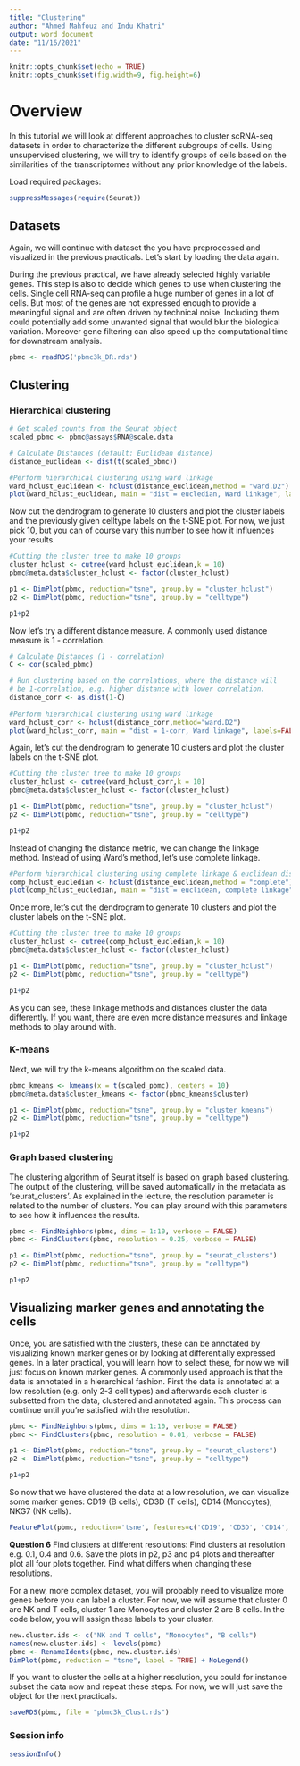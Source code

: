 ```yaml
---
title: "Clustering"
author: "Ahmed Mahfouz and Indu Khatri"
output: word_document
date: "11/16/2021"
---
```


```r
knitr::opts_chunk$set(echo = TRUE)
knitr::opts_chunk$set(fig.width=9, fig.height=6) 
```

# Overview

In this tutorial we will look at different approaches to cluster scRNA-seq datasets in order to characterize the different subgroups of cells. Using unsupervised clustering, we will try to identify groups of cells based on the similarities of the transcriptomes without any prior knowledge of the labels.

Load required packages:

```r
suppressMessages(require(Seurat))
```

## Datasets

Again, we will continue with dataset the you have preprocessed and visualized in the previous practicals. Let's start by loading the data again.

During the previous practical, we have already selected highly variable genes. This step is also to decide which genes to use when clustering the cells. Single cell RNA-seq can profile a huge number of genes in a lot of cells. But most of the genes are not expressed enough to provide a meaningful signal and are often driven by technical noise. Including them could potentially add some unwanted signal that would blur the biological variation. Moreover gene filtering can also speed up the computational time for downstream analysis.


```r
pbmc <- readRDS('pbmc3k_DR.rds')
```

## Clustering

### Hierarchical clustering

```r
# Get scaled counts from the Seurat object
scaled_pbmc <- pbmc@assays$RNA@scale.data

# Calculate Distances (default: Euclidean distance)
distance_euclidean <- dist(t(scaled_pbmc))

#Perform hierarchical clustering using ward linkage
ward_hclust_euclidean <- hclust(distance_euclidean,method = "ward.D2")
plot(ward_hclust_euclidean, main = "dist = eucledian, Ward linkage", labels=FALSE)
```

Now cut the dendrogram to generate 10 clusters and plot the cluster labels and the previously given celltype labels on the t-SNE plot. For now, we just pick 10, but you can of course vary this number to see how it influences your results.

```r
#Cutting the cluster tree to make 10 groups
cluster_hclust <- cutree(ward_hclust_euclidean,k = 10)
pbmc@meta.data$cluster_hclust <- factor(cluster_hclust)

p1 <- DimPlot(pbmc, reduction="tsne", group.by = "cluster_hclust")
p2 <- DimPlot(pbmc, reduction="tsne", group.by = "celltype")

p1+p2
```


Now let's try a different distance measure. A commonly used distance measure is 1 - correlation.

```r
# Calculate Distances (1 - correlation)
C <- cor(scaled_pbmc)

# Run clustering based on the correlations, where the distance will 
# be 1-correlation, e.g. higher distance with lower correlation.
distance_corr <- as.dist(1-C) 
    
#Perform hierarchical clustering using ward linkage
ward_hclust_corr <- hclust(distance_corr,method="ward.D2")
plot(ward_hclust_corr, main = "dist = 1-corr, Ward linkage", labels=FALSE)
```

Again, let's cut the dendrogram to generate 10 clusters and plot the cluster labels on the t-SNE plot.

```r
#Cutting the cluster tree to make 10 groups
cluster_hclust <- cutree(ward_hclust_corr,k = 10)
pbmc@meta.data$cluster_hclust <- factor(cluster_hclust)

p1 <- DimPlot(pbmc, reduction="tsne", group.by = "cluster_hclust")
p2 <- DimPlot(pbmc, reduction="tsne", group.by = "celltype")

p1+p2
```

Instead of changing the distance metric, we can change the linkage method. Instead of using Ward's method, let's use complete linkage.

```r

#Perform hierarchical clustering using complete linkage & euclidean distance
comp_hclust_eucledian <- hclust(distance_euclidean,method = "complete")
plot(comp_hclust_eucledian, main = "dist = euclidean, complete linkage", labels=FALSE)
```

Once more, let's cut the dendrogram to generate 10 clusters and plot the cluster labels on the t-SNE plot.

```r
#Cutting the cluster tree to make 10 groups
cluster_hclust <- cutree(comp_hclust_eucledian,k = 10)
pbmc@meta.data$cluster_hclust <- factor(cluster_hclust)

p1 <- DimPlot(pbmc, reduction="tsne", group.by = "cluster_hclust")
p2 <- DimPlot(pbmc, reduction="tsne", group.by = "celltype")

p1+p2
```
As you can see, these linkage methods and distances cluster the data differently. If you want, there are even more distance measures and linkage methods to play around with. 


### K-means
Next, we will try the k-means algorithm on the scaled data.


```r
pbmc_kmeans <- kmeans(x = t(scaled_pbmc), centers = 10)
pbmc@meta.data$cluster_kmeans <- factor(pbmc_kmeans$cluster)

p1 <- DimPlot(pbmc, reduction="tsne", group.by = "cluster_kmeans")
p2 <- DimPlot(pbmc, reduction="tsne", group.by = "celltype")

p1+p2


```


### Graph based clustering

The clustering algorithm of Seurat itself is based on graph based clustering. The output of the clustering, will be saved automatically in the metadata as 'seurat_clusters'. As explained in the lecture, the resolution parameter is related to the number of clusters. You can play around with this parameters to see how it influences the results.

```r
pbmc <- FindNeighbors(pbmc, dims = 1:10, verbose = FALSE)
pbmc <- FindClusters(pbmc, resolution = 0.25, verbose = FALSE)

p1 <- DimPlot(pbmc, reduction="tsne", group.by = "seurat_clusters")
p2 <- DimPlot(pbmc, reduction="tsne", group.by = "celltype")

p1+p2

```


## Visualizing marker genes and annotating the cells
Once, you are satisfied with the clusters, these can be annotated by visualizing known marker genes or by looking at differentially expressed genes. In a later practical, you will learn how to select these, for now we will just focus on known marker genes. A commonly used approach is that the data is annotated in a hierarchical fashion. First the data is annotated at a low resolution (e.g. only 2-3 cell types) and afterwards each cluster is subsetted from the data, clustered and annotated again. This process can continue until you're satisfied with the resolution.

```r
pbmc <- FindNeighbors(pbmc, dims = 1:10, verbose = FALSE)
pbmc <- FindClusters(pbmc, resolution = 0.01, verbose = FALSE)

p1 <- DimPlot(pbmc, reduction="tsne", group.by = "seurat_clusters")
p2 <- DimPlot(pbmc, reduction="tsne", group.by = "celltype")

p1+p2

```


So now that we have clustered the data at a low resolution, we can visualize some marker genes: CD19 (B cells), CD3D (T cells), CD14 (Monocytes), NKG7 (NK cells).

```r

FeaturePlot(pbmc, reduction='tsne', features=c('CD19', 'CD3D', 'CD14', 'NKG7'))

```


**Question 6**  Find clusters at different resolutions: Find clusters at resolution e.g. 0.1, 0.4 and 0.6. Save the plots in p2, p3 and p4 plots and thereafter plot all four plots together. Find what differs when changing these resolutions.


For a new, more complex dataset, you will probably need to visualize more genes before you can label a cluster. For now, we will assume that cluster 0 are NK and T cells, cluster 1 are Monocytes and cluster 2 are B cells. In  the code below, you will assign these labels to your cluster.

```r
new.cluster.ids <- c("NK and T cells", "Monocytes", "B cells")
names(new.cluster.ids) <- levels(pbmc)
pbmc <- RenameIdents(pbmc, new.cluster.ids)
DimPlot(pbmc, reduction = "tsne", label = TRUE) + NoLegend()
```

If you want to cluster the cells at a higher resolution, you could for instance subset the data now and repeat these steps. For now, we will just save the object for the next practicals.

```r
saveRDS(pbmc, file = "pbmc3k_Clust.rds")
```



### Session info

```r
sessionInfo()
```





